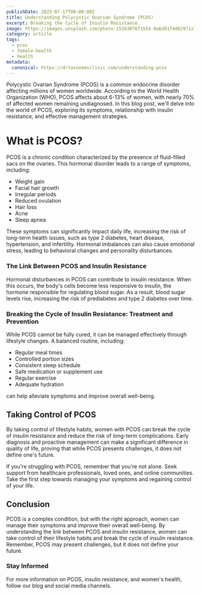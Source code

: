 ```yaml
---
publishDate: 2023-07-17T00:00:00Z
title: Understanding Polycystic Ovarian Syndrome (PCOS)
excerpt: Breaking the Cycle of Insulin Resistance.
image: https://images.unsplash.com/photo-1534307671554-9a6d81f4d629?ixlib=rb-4.0.3&ixid=M3wxMjA3fDB8MHxwaG90by1wYWdlfHx8fGVufDB8fHx8fA%3D%3D&auto=format&fit=crop&w=1651&q=80
category: article
tags:
  - pcos
  - female-health
  - health
metadata:
  canonical: https://drtasneemsclinic.com/understanding-pcos
---
```



<ToggleTheme />

Polycystic Ovarian Syndrome (PCOS) is a common endocrine disorder affecting millions of women worldwide. According to the World Health Organization (WHO), PCOS affects about 6-13% of women, with nearly 70% of affected women remaining undiagnosed. In this blog post, we'll delve into the world of PCOS, exploring its symptoms, relationship with insulin resistance, and effective management strategies.

# What is PCOS?

PCOS is a chronic condition characterized by the presence of fluid-filled sacs on the ovaries. This hormonal disorder leads to a range of symptoms, including:

- Weight gain
- Facial hair growth
- Irregular periods
- Reduced ovulation
- Hair loss
- Acne
- Sleep apnea

These symptoms can significantly impact daily life, increasing the risk of long-term health issues, such as type 2 diabetes, heart disease, hypertension, and infertility. Hormonal imbalances can also cause emotional stress, leading to behavioral changes and personality disturbances.

### The Link Between PCOS and Insulin Resistance

Hormonal disturbances in PCOS can contribute to insulin resistance. When this occurs, the body's cells become less responsive to insulin, the hormone responsible for regulating blood sugar. As a result, blood sugar levels rise, increasing the risk of prediabetes and type 2 diabetes over time.

### Breaking the Cycle of Insulin Resistance: Treatment and Prevention

While PCOS cannot be fully cured, it can be managed effectively through lifestyle changes. A balanced routine, including:

- Regular meal times
- Controlled portion sizes
- Consistent sleep schedule
- Safe medication or supplement use
- Regular exercise
- Adequate hydration

can help alleviate symptoms and improve overall well-being.

## Taking Control of PCOS

By taking control of lifestyle habits, women with PCOS can break the cycle of insulin resistance and reduce the risk of long-term complications. Early diagnosis and proactive management can make a significant difference in quality of life, proving that while PCOS presents challenges, it does not define one's future.

If you're struggling with PCOS, remember that you're not alone. Seek support from healthcare professionals, loved ones, and online communities. Take the first step towards managing your symptoms and regaining control of your life.

## Conclusion

PCOS is a complex condition, but with the right approach, women can manage their symptoms and improve their overall well-being. By understanding the link between PCOS and insulin resistance, women can take control of their lifestyle habits and break the cycle of insulin resistance. Remember, PCOS may present challenges, but it does not define your future.

### Stay Informed

For more information on PCOS, insulin resistance, and women's health, follow our blog and social media channels.
